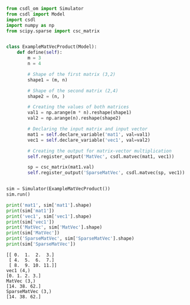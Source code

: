 ```py
from csdl_om import Simulator
from csdl import Model
import csdl
import numpy as np
from scipy.sparse import csc_matrix


class ExampleMatVecProduct(Model):
    def define(self):
        m = 3
        n = 4

        # Shape of the first matrix (3,2)
        shape1 = (m, n)

        # Shape of the second matrix (2,4)
        shape2 = (n, )

        # Creating the values of both matrices
        val1 = np.arange(m * n).reshape(shape1)
        val2 = np.arange(n).reshape(shape2)

        # Declaring the input matrix and input vector
        mat1 = self.declare_variable('mat1', val=val1)
        vec1 = self.declare_variable('vec1', val=val2)

        # Creating the output for matrix-vector multiplication
        self.register_output('MatVec', csdl.matvec(mat1, vec1))

        sp = csc_matrix(mat1.val)
        self.register_output('SparseMatVec', csdl.matvec(sp, vec1))


sim = Simulator(ExampleMatVecProduct())
sim.run()

print('mat1', sim['mat1'].shape)
print(sim['mat1'])
print('vec1', sim['vec1'].shape)
print(sim['vec1'])
print('MatVec', sim['MatVec'].shape)
print(sim['MatVec'])
print('SparseMatVec', sim['SparseMatVec'].shape)
print(sim['SparseMatVec'])
```


```mat1 (3, 4)
[[ 0.  1.  2.  3.]
 [ 4.  5.  6.  7.]
 [ 8.  9. 10. 11.]]
vec1 (4,)
[0. 1. 2. 3.]
MatVec (3,)
[14. 38. 62.]
SparseMatVec (3,)
[14. 38. 62.]
```
